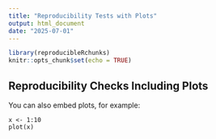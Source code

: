 ```yaml
---
title: "Reproducibility Tests with Plots"
output: html_document
date: "2025-07-01"
---
```


```r
library(reproducibleRchunks)
knitr::opts_chunk$set(echo = TRUE)
```


## Reproducibility Checks Including Plots

You can also embed plots, for example:

```reproducibleR
x <- 1:10
plot(x)
```

